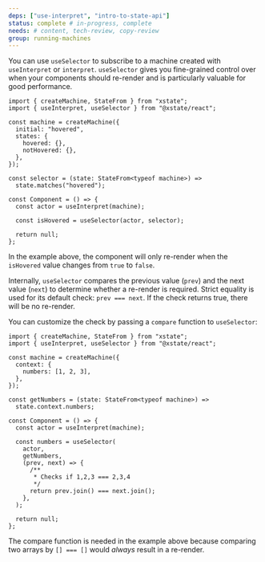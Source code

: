 ```yaml
---
deps: ["use-interpret", "intro-to-state-api"]
status: complete # in-progress, complete
needs: # content, tech-review, copy-review
group: running-machines
---
```


You can use `useSelector` to subscribe to a machine created with `useInterpret` or `interpret`. `useSelector` gives you fine-grained control over when your components should re-render and is particularly valuable for good performance.

```tsx twoslash
import { createMachine, StateFrom } from "xstate";
import { useInterpret, useSelector } from "@xstate/react";

const machine = createMachine({
  initial: "hovered",
  states: {
    hovered: {},
    notHovered: {},
  },
});

const selector = (state: StateFrom<typeof machine>) =>
  state.matches("hovered");

const Component = () => {
  const actor = useInterpret(machine);

  const isHovered = useSelector(actor, selector);

  return null;
};
```

In the example above, the component will only re-render when the `isHovered` value changes from `true` to `false`.

Internally, `useSelector` compares the previous value (`prev`) and the next value (`next`) to determine whether a re-render is required. Strict equality is used for its default check: `prev === next`. If the check returns true, there will be no re-render.

You can customize the check by passing a `compare` function to `useSelector`:

```tsx twoslash
import { createMachine, StateFrom } from "xstate";
import { useInterpret, useSelector } from "@xstate/react";

const machine = createMachine({
  context: {
    numbers: [1, 2, 3],
  },
});

const getNumbers = (state: StateFrom<typeof machine>) =>
  state.context.numbers;

const Component = () => {
  const actor = useInterpret(machine);

  const numbers = useSelector(
    actor,
    getNumbers,
    (prev, next) => {
      /**
       * Checks if 1,2,3 === 2,3,4
       */
      return prev.join() === next.join();
    },
  );

  return null;
};
```

The compare function is needed in the example above because comparing two arrays by `[] === []` would _always_ result in a re-render.
